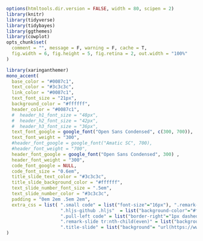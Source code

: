 ```r
options(htmltools.dir.version = FALSE, width = 80, scipen = 2)
library(knitr)
library(tidyverse)
library(tidybayes)
library(ggthemes)
library(cowplot)
opts_chunk$set(
  comment = "", message = F, warning = F, cache = T,
  fig.width = 6, fig.height = 5, fig.retina = 2, out.width = "100%"
)
```

```r
library(xaringanthemer)
mono_accent(
  base_color = "#0087c1",
  text_color = "#3c3c3c",
  link_color = "#0087c1",
  text_font_size = "21px",
  background_color = "#ffffff",
  header_color = "#0087c1",
  #  header_h1_font_size = "48px",
  #  header_h2_font_size = "42px",
  #  header_h3_font_size = "36px",
  text_font_google = google_font("Open Sans Condensed", c(300, 700)),
  text_font_weight = "300",
  #header_font_google = google_font("Amatic SC", 700),
  #header_font_weight = "700",
  header_font_google = google_font("Open Sans Condensed", 300) ,
  header_font_weight = "300",
  code_font_google = NULL,
  code_font_size = "0.6em",
  title_slide_text_color = "#3c3c3c",
  title_slide_background_color = "#ffffff",
  text_slide_number_font_size = ".5em",
  text_slide_number_color = "#3c3c3c",
  padding = "0em 2em .5em 2em",
  extra_css = list( ".small code" = list("font-size"="16px"), ".remark-slide thead" = list("background"="none"),
                    ".hljs-github .hljs"  = list("background-color"="#ffffff", "padding"="0"),
                    ".pull-left code" = list("border-right"="1px dashed #ccc"),
                    ".remark-slide tr:nth-child(even)" = list("background-color"="#f8f8f8"),
                    ".title-slide" = list("background"= "url(https://www.philippmasur.de/documents/vu_logo.png) right top no-repeat #fff"))
)
```
